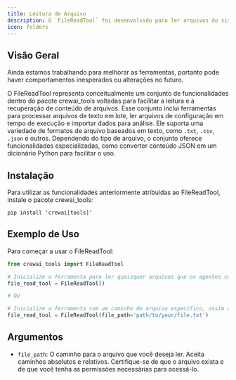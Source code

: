```yaml
---
title: Leitura de Arquivo
description: O `FileReadTool` foi desenvolvido para ler arquivos do sistema de arquivos local.
icon: folders
---
```


## Visão Geral

<Note>
    Ainda estamos trabalhando para melhorar as ferramentas, portanto pode haver comportamentos inesperados ou alterações no futuro.
</Note>

O FileReadTool representa conceitualmente um conjunto de funcionalidades dentro do pacote crewai_tools voltadas para facilitar a leitura e a recuperação de conteúdo de arquivos.
Esse conjunto inclui ferramentas para processar arquivos de texto em lote, ler arquivos de configuração em tempo de execução e importar dados para análise.
Ele suporta uma variedade de formatos de arquivo baseados em texto, como `.txt`, `.csv`, `.json` e outros. Dependendo do tipo de arquivo, o conjunto oferece funcionalidades especializadas,
como converter conteúdo JSON em um dicionário Python para facilitar o uso.

## Instalação

Para utilizar as funcionalidades anteriormente atribuídas ao FileReadTool, instale o pacote crewai_tools:

```shell
pip install 'crewai[tools]'
```

## Exemplo de Uso

Para começar a usar o FileReadTool:

```python Code
from crewai_tools import FileReadTool

# Inicialize a ferramenta para ler quaisquer arquivos que os agentes conhecem ou informe o caminho para
file_read_tool = FileReadTool()

# OU

# Inicialize a ferramenta com um caminho de arquivo específico, assim o agente poderá ler apenas o conteúdo do arquivo especificado
file_read_tool = FileReadTool(file_path='path/to/your/file.txt')
```

## Argumentos

- `file_path`: O caminho para o arquivo que você deseja ler. Aceita caminhos absolutos e relativos. Certifique-se de que o arquivo exista e de que você tenha as permissões necessárias para acessá-lo.